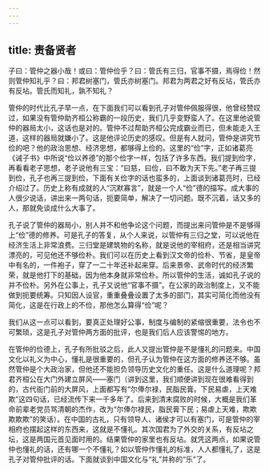 ```yaml
---
---
---
```

title: 责备贤者
---




子曰：管仲之器小哉！或曰：管仲俭乎？曰：管氏有三归，官事不摄，焉得俭！然则管仲知礼乎？曰：邦君树塞门，管氏亦树塞门。邦君为两君之好有反坫，管氏亦有反坫。管氏而知礼，孰不知礼？

管仲的时代比孔子早一点，在下面我们可以看到孔子对管仲佩服得很，他曾经赞叹过，如果没有管仲助齐桓公称霸的一段历史，我们几乎变野蛮人了。在这里他说管仲的器局太小，这话也是对的。管仲不过帮助齐桓公完成霸业而已，但未能走入王道，这样的器局就嫌小了。这是他评论历史的感叹。但是有人就问，管仲是讲究节俭的吧？他的政治思想、经济思想，都够得上俭的。这里的“俭”字，正如诸葛亮《诫子书》中所说“俭以养德”的那个俭字一样，包括了许多东西。我们提到俭字，再看看老子思想，老子说他有三宝：“曰慈，曰俭，曰不敢为天下先。”老子再三提到俭，孔子也再三提到俭，下面有关俭字的话也蛮多的，上面谈到诸葛亮时，已经介绍过了。历史上称有成就的人“沉默寡言”，就是一个人“俭”德的描写。成大事的人很少说话，讲出来一两句话，扼要简单，解决了一切问题。既不沉着，话又多的人，那就免谈成什么大事了。

孔子说了管仲的器局小，别人并不和他争论这个问题，而提出来问管仲是不是够得上“俭”德的修养。可是孔子的答复，从个人来说，以管仲有三归之堂，可以说他在经济生活上非常浪费。三归堂是建筑物的名称，就是说他的宰相府，还是相当讲究漂亮的，可见他还不够俭朴。我们可以在历史上看到汉文帝的俭朴、节省，是皇帝中有名的，一件袍子，穿了一二十年还补起来穿。后来景帝、武帝时代的经济繁荣，就是他打下的基础，因为他本身就非常俭朴。所以管仲的生活，诚如孔子说的并不俭朴。另外在公事上，孔子又说他“官事不摄”。在公家的政治制度上，又不能做到扼要统筹。只知因人设官，重重叠叠设置了太多的部门，其实可简化而他没有简化，这是在行政上的不俭，那他怎么算得“俭”呢？

我们从这一点可以看到，要真正处理好公事，制度与编制的紧缩很重要，法令也不可繁琐，这是孔子对管仲两方面的批评，也是我们后人应该警惕的地方。

在管仲的俭德上，孔子有所批驳之后，此人又提出管仲是不是懂礼的问题来。中国文化以礼义为中心，懂礼是很重要的，但孔子认为管仲在这方面的修养还不够。虽然管仲是个大政治家，但他还不能担负领导历史文化的重任。这是什么道理呢？邦君齐桓公在大门外建立屏风——塞门（讲到这里，我们顺便讲到现在很难看得到的，古代衙门前的大屏风，上面都写有“尔俸尔禄，民脂民膏。下民易虐，上天难欺”这四句话，已经流传下来一千多年了。后来到清末腐败的时候，大概是我们革命前辈老党员骂清朝的杰作，改为“尔俸尔禄民，脂民膏下民；易虐上天难，欺欺欺欺欺”的笑话）。在中国的古礼，只有领导人、诸侯才可以有塞门，可是管仲的宰相府也摆起这样的东西来，这就是不懂礼。其次国君为了外交的关系，有反坫之坛，这是两国元首见面时用的。结果管仲的家里也有反坫。就凭这两点，如果说管仲也懂礼的话，还有哪一个不懂礼？如以管仲作懂礼的标准，人人都懂礼了，这是孔子对管仲批评的话。下面就谈到中国文化与“礼”并称的“乐”了。